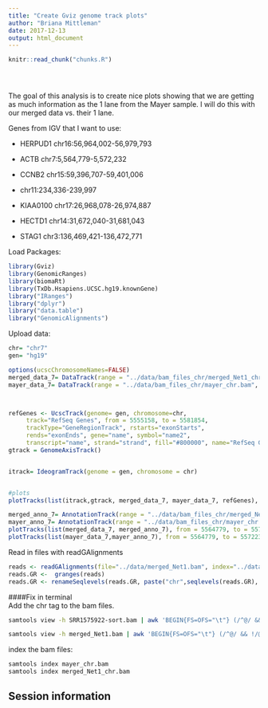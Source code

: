 ```yaml
---
title: "Create Gviz genome track plots"
author: "Briana Mittleman"
date: 2017-12-13
output: html_document
---
```


<!-- The file analysis/chunks.R contains chunks that define default settings
shared across the workflowr files. -->
```r
knitr::read_chunk("chunks.R")
```

<!-- Update knitr chunk options -->
```r
```

<!-- Insert the date the file was last updated -->
```r
```

<!-- Insert the code version (Git commit SHA1) if Git repository exists and R
 package git2r is installed -->
```r
```

<!-- Add your analysis here -->



The goal of this analysis is to create nice plots showing that we are getting as much information as the 1 lane from the Mayer sample. I will do this with our merged data vs. their 1 lane.  

Genes from IGV that I want to use: 

* HERPUD1 chr16:56,964,002-56,979,793  

* ACTB chr7:5,564,779-5,572,232  

* CCNB2 chr15:59,396,707-59,401,006  


* chr11:234,336-239,997 

* KIAA0100 chr17:26,968,078-26,974,887  

* HECTD1 chr14:31,672,040-31,681,043  


* STAG1 chr3:136,469,421-136,472,771  


Load Packages:  
```r
library(Gviz)
library(GenomicRanges)
library(biomaRt)
library(TxDb.Hsapiens.UCSC.hg19.knownGene)
library("IRanges")
library("dplyr")
library("data.table")
library("GenomicAlignments")
```


Upload data:  
```r

chr= "chr7"
gen= "hg19"

options(ucscChromosomeNames=FALSE)
merged_data_7= DataTrack(range = "../data/bam_files_chr/merged_Net1_chr.bam", genome = gen, type = "h", name = "Merged", window = -1, chromosome = "chr7")
mayer_data_7= DataTrack(range = "../data/bam_files_chr/mayer_chr.bam", genome = gen, type = "h", name = "Mayer", window = -1, chromosome = "chr7")



refGenes <- UcscTrack(genome= gen, chromosome=chr, 
     track="RefSeq Genes", from = 5555158, to = 5581854, 
     trackType="GeneRegionTrack", rstarts="exonStarts", 
     rends="exonEnds", gene="name", symbol="name2", 
     transcript="name", strand="strand", fill="#800000", name="RefSeq Genes", showId=TRUE)
gtrack = GenomeAxisTrack()


itrack= IdeogramTrack(genome = gen, chromosome = chr)


#plots
plotTracks(list(itrack,gtrack, merged_data_7, mayer_data_7, refGenes), from = 5555158, to = 5581854,  background.title="darkblue",  background.panel = "#FFFEDB")

```

```r
merged_anno_7= AnnotationTrack(range = "../data/bam_files_chr/merged_Net1_chr.bam", genome = gen, name = "Merged", window = -1, chromosome = chr)
mayer_anno_7= AnnotationTrack(range = "../data/bam_files_chr/mayer_chr.bam", genome = gen, name = "Mayer", window = -1, chromosome = chr)
plotTracks(list(merged_data_7, merged_anno_7), from = 5564779, to = 5572232)
plotTracks(list(mayer_data_7,mayer_anno_7), from = 5564779, to = 5572232)
```

Read in files with readGAlignments  
```r
reads <- readGAlignments(file="../data/merged_Net1.bam", index="../data/merged_Net1.bam.bai")
reads.GR <-  granges(reads)
reads.GR <- renameSeqlevels(reads.GR, paste("chr",seqlevels(reads.GR), sep= ""))
```


####Fix in terminal  
Add the chr tag to the bam files.  

```bash
samtools view -h SRR1575922-sort.bam | awk 'BEGIN{FS=OFS="\t"} (/^@/ && !/@SQ/){print $0} $2~/^SN:[1-9]|^SN:X|^SN:Y|^SN:MT/{print $0}  $3~/^[1-9]|X|Y|MT/{$3="chr"$3; print $0} ' | sed 's/SN:/SN:chr/g' | sed 's/chrMT/chrM/g' | samtools view -bS - > mayer_chr.bam

samtools view -h merged_Net1.bam | awk 'BEGIN{FS=OFS="\t"} (/^@/ && !/@SQ/){print $0} $2~/^SN:[1-9]|^SN:X|^SN:Y|^SN:MT/{print $0}  $3~/^[1-9]|X|Y|MT/{$3="chr"$3; print $0} ' | sed 's/SN:/SN:chr/g' | sed 's/chrMT/chrM/g' | samtools view -bS - > merged_Net1_chr.bam
```

index the bam files:  

```bash
samtools index mayer_chr.bam
samtools index merged_Net1_chr.bam
```


## Session information

<!-- Insert the session information into the document -->
```r
```
